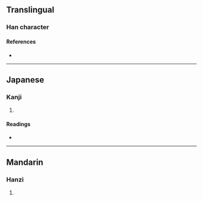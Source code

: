 {{character info/new}}
==Translingual==

===Han character===
{{Han char|rn=94|rad=犬|as=12|sn=15|four=|canj=KHJTC|ids=⿰犭賁}}

====References====
* {{Han ref|kx=0718.060|dkj=20669|dj=1129.210|hdz=21367.110|uh=7356|ud=29526}}

----

==Japanese==

===Kanji===
{{ja-kanji|grade=|rs=犬12}}

# {{defn|lang=ja|sort=犬12}}

====Readings====
* {{ja-readings|on=[[ふん]] (fun), [[ぶん]] (bun), [[ほん]] (hon), [[ぼん]] (bon)|kun=|nanori=}}

----

==Mandarin==

===Hanzi===
{{cmn-hanzi|pin=[[fén]] ([[fen2]])|wg=fen<sup>2</sup>}}

# {{defn|lang=cmn|sort=犬12}}